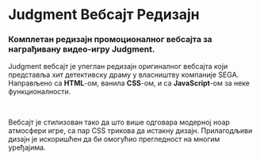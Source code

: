 
# Judgment Вебсајт Редизајн

### Комплетан редизајн промоционалног вебсајта за награђивану видео-игру Judgment.

<HeroImage image={JudgmentImg} title="Judgment Вебсајт Редизајн" />

Judgment вебсајт је упеглан редизајн оригиналног вебсајта који представља хит детективску драму у власништву компаније SEGA. Направљено са **HTML**-ом, ванила **CSS**-ом, и са **JavaScript**-ом за неке функционалности.

<br />

Вебсајт је стилизован тако да што више одговара модерној ноар атмосфери игре, са пар CSS трикова да истакну дизајн. Прилагодљиви дизајн је искоришћен да би омогућио прегледност на многим уређајима.

<br />
<br />

<EntirePageImage image={JudgmentEntirePageImg} alt="Цела страница" />

<br />
